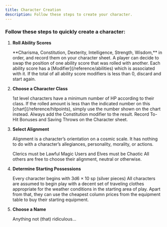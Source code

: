 ```yaml
---
title: Character Creation
description: Follow these steps to create your character.
---
```



### Follow these steps to quickly create a character:

<Steps>

1. **Roll Ability Scores**

   <Tabs>
     <TabItem label="Roll 3d6 for each ability">
       **Charisma, Constitution, Dexterity, Intelligence, Strength, Wisdom,** in order, and record them on your
       character sheet. A player can decide to swap the position of one ability score that was rolled with another.
     </TabItem>
     <TabItem label="Note modifiers">
       Each ability score has a [Modifier](/reference/abilities) which is associated with it.
     </TabItem>
     <TabItem label="Is the Character suitable?">
       If the total of all ability score modifiers is less than 0, discard and start again.
     </TabItem>
   </Tabs>

2. **Choose a Character Class**

   <Tabs>
     <TabItem label="Classes">
       <Badge text="Cleric" size="small" variant="note" />
       <Badge text="Fighter" size="small" />
       <Badge text="Magic User" size="small" variant="tip" />
       <Badge text="Specialist" size="small" variant="caution" />
       <Badge text="Dwarf" size="small" />
       <Badge text="Elf" size="small" variant="success" />
       <Badge text="Halfling" size="small" variant="note" />
     </TabItem>
     <TabItem label="Determine Hit Points">
       1st level characters have a minimum number of HP according to their class. If the rolled amount is less than the
       indicated number on this [chart](/reference/hitpoints), simply use the number shown on the chart instead. Always
       add the Constitution modifier to the result.
     </TabItem>
     <TabItem label="Record modifiers & Saving Throws">
       Record To-Hit Bonuses and Saving Throws on the Character sheet.
     </TabItem>
   </Tabs>

3. **Select Alignment**

   Alignment is a character’s orientation on a cosmic scale. It has nothing to do with a character’s allegiances,
   personality, morality, or actions.

   <Tabs>
     <TabItem label="Lawful">Clerics must be Lawful</TabItem>
     <TabItem label="Chaotic">Magic Users and Elves must be Chaotic</TabItem>
     <TabItem label="Neutral">All others are free to choose their alignment, neutral or otherwise.</TabItem>
   </Tabs>

4. **Determine Starting Possessions**

   <Tabs>
     <TabItem label="Roll money">Every character begins with 3d6 × 10 sp (silver pieces)</TabItem>
     <TabItem label="Buy equipment">
       All characters are assumed to begin play with a decent set of traveling clothes appropriate for the weather
       conditions in the starting area of play. Apart from that, they can use the cheapest column prices from the
       equipment table to buy their starting equipment.
     </TabItem>
   </Tabs>

5. **Choose a Name**

   Anything not (that) ridiculous...

</Steps>

